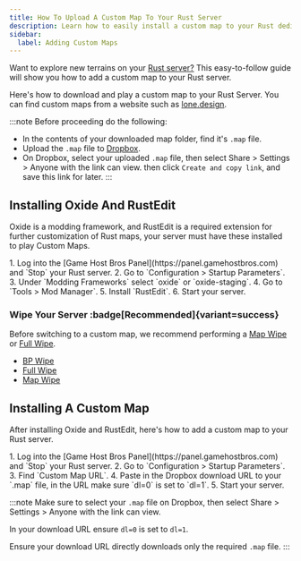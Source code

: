 ```yaml
---
title: How To Upload A Custom Map To Your Rust Server
description: Learn how to easily install a custom map to your Rust dedicated server. Follow this step-by-step guide to install, and enable your custom map.
sidebar:
  label: Adding Custom Maps
---
```


Want to explore new terrains on your [Rust server?](https://www.gamehostbros.com/rust-server-hosting/) This easy-to-follow guide will show you how to add a custom map to your Rust server.

Here's how to download and play a custom map to your Rust Server. You can find custom maps from a website such as [lone.design](https://lone.design/rust-custom-maps/).

:::note
Before proceeding do the following:

- In the contents of your downloaded map folder, find it's `.map` file. 
- Upload the `.map` file to [Dropbox](https://www.dropbox.com/basic).
- On Dropbox, select your uploaded `.map` file,  then select Share > Settings > Anyone with the link can view. then click `Create and copy link`, and save this link for later.
:::

## Installing Oxide And RustEdit

Oxide is a modding framework, and RustEdit is a required extension for further customization of Rust maps, your server must have these installed to play Custom Maps.

<Steps>
1. Log into the [Game Host Bros Panel](https://panel.gamehostbros.com) and `Stop` your Rust server.
2. Go to `Configuration > Startup Parameters`.
3. Under `Modding Frameworks` select `oxide` or `oxide-staging`.
4. Go to `Tools > Mod Manager`.
5. Install `RustEdit`.
6. Start your server.
</Steps>

### Wipe Your Server :badge[Recommended]{variant=success}

Before switching to a custom map, we recommend performing a [Map Wipe](/games/rust/wipe-server/#map-wipe) or [Full Wipe](/games/rust/wipe-server/#full-wipe).

- [BP Wipe](/games/rust/wipe-server/#blueprint-bp-wipe)
- [Full Wipe](/games/rust/wipe-server/#full-wipe)
- [Map Wipe](/games/rust/wipe-server/#map-wipe) 

## Installing A Custom Map

After installing Oxide and RustEdit, here's how to add a custom map to your Rust server.

<Steps>
1. Log into the [Game Host Bros Panel](https://panel.gamehostbros.com) and `Stop` your Rust server.
2. Go to `Configuration > Startup Parameters`.
3. Find `Custom Map URL`.
4. Paste in the Dropbox download URL to your `.map` file, in the URL make sure `dl=0` is set to `dl=1`.
5. Start your server.
</Steps>

:::note
Make sure to select your `.map` file on Dropbox, then select Share > Settings > Anyone with the link can view.

In your download URL ensure `dl=0` is set to `dl=1`.

Ensure your download URL directly downloads only the required `.map` file.
:::

